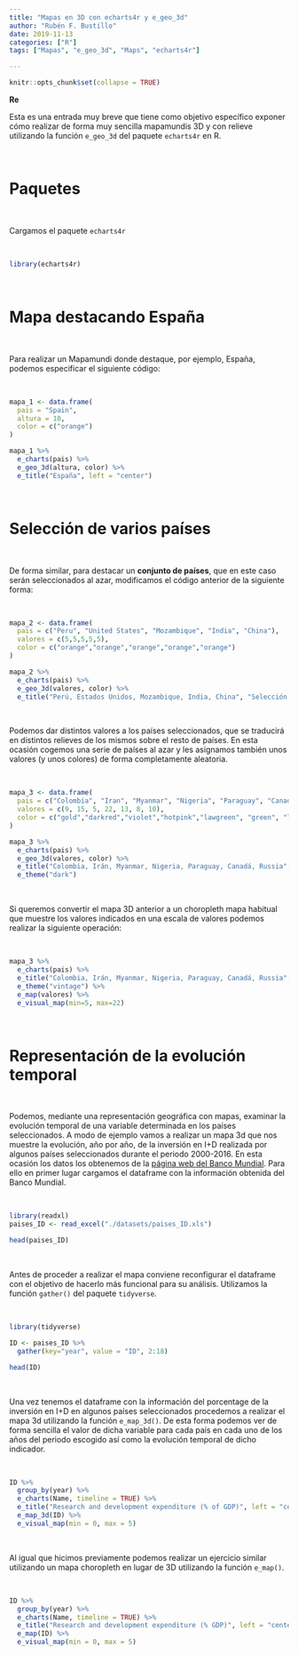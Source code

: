 ```yaml
---
title: "Mapas en 3D con echarts4r y e_geo_3d"
author: "Rubén F. Bustillo"
date: 2019-11-13
categories: ["R"]
tags: ["Mapas", "e_geo_3d", "Maps", "echarts4r"]

---
```



```r

knitr::opts_chunk$set(collapse = TRUE)

```

**Re**

Esta es una entrada muy breve que tiene como objetivo específico exponer cómo realizar de forma muy sencilla mapamundis 3D y con relieve utilizando la función `e_geo_3d` del paquete `echarts4r` en R.   

\

# Paquetes
 
\

Cargamos el paquete `echarts4r`

\

```r

library(echarts4r)

```

\

# Mapa destacando España

\

Para realizar un Mapamundi donde destaque, por ejemplo, España, podemos especificar el siguiente código:

\

```r

mapa_1 <- data.frame(
  pais = "Spain",
  altura = 10,
  color = c("orange")
)

mapa_1 %>%
  e_charts(pais) %>%
  e_geo_3d(altura, color) %>%
  e_title("España", left = "center")

```

\

# Selección de varios países

\

De forma similar, para destacar un **conjunto de países**, que en este caso serán seleccionados al azar, modificamos el código anterior de la siguiente forma:

\

```r

mapa_2 <- data.frame(
  pais = c("Peru", "United States", "Mozambique", "India", "China"),
  valores = c(5,5,5,5,5),
  color = c("orange","orange","orange","orange","orange")
)

mapa_2 %>%
  e_charts(pais) %>%
  e_geo_3d(valores, color) %>%
  e_title("Perú, Estados Unidos, Mozambique, India, China", "Selección de países", left = "center")


```

\


Podemos dar distintos valores a los países seleccionados, que se traducirá en distintos relieves de los mismos sobre el resto de países. En esta ocasión cogemos una serie de países al azar y les asignamos también unos valores (y unos colores) de forma completamente aleatoria.

\

```r

mapa_3 <- data.frame(
  pais = c("Colombia", "Iran", "Myanmar", "Nigeria", "Paraguay", "Canada", "Russia"),
  valores = c(9, 15, 5, 22, 13, 8, 10),
  color = c("gold","darkred","violet","hotpink","lawgreen", "green", "lightblue")
)

mapa_3 %>%
  e_charts(pais) %>%
  e_geo_3d(valores, color) %>%
  e_title("Colombia, Irán, Myanmar, Nigeria, Paraguay, Canadá, Russia", "Selección de países", left= "center") %>%
  e_theme("dark")


```

\

Si queremos convertir el mapa 3D anterior a un choropleth mapa habitual que muestre los valores indicados en una escala de valores podemos realizar la siguiente operación:

\

```r

mapa_3 %>%
  e_charts(pais) %>%
  e_title("Colombia, Irán, Myanmar, Nigeria, Paraguay, Canadá, Russia", "Selección de países", left= "center") %>%
  e_theme("vintage") %>%
  e_map(valores) %>%
  e_visual_map(min=5, max=22)

```

\

# Representación de la evolución temporal

\

Podemos, mediante una representación geográfica con mapas, examinar la evolución temporal de una variable determinada en los países seleccionados. A modo de ejemplo vamos a realizar un mapa 3d que nos muestre la evolución, año por año, de la inversión en I+D realizada por algunos países seleccionados durante el periodo 2000-2016. En esta ocasión los datos los obtenemos de la [página web del Banco Mundial](https://data.worldbank.org/indicator/GB.XPD.RSDV.GD.ZS?view=chart). Para ello en primer lugar cargamos el dataframe con la información obtenida del Banco Mundial. 

\

```r

library(readxl)
paises_ID <- read_excel("./datasets/paises_ID.xls")

head(paises_ID)

```

\

Antes de proceder a realizar el mapa conviene reconfigurar el dataframe con el objetivo de hacerlo más funcional para su análisis. Utilizamos la función `gather()` del paquete `tidyverse`. 

\

```r

library(tidyverse)

ID <- paises_ID %>%
  gather(key="year", value = "ID", 2:18)

head(ID)

```

\

Una vez tenemos el dataframe con la información del porcentage de la inversión en I+D en algunos países seleccionados procedemos a realizar el mapa 3d utilizando la función `e_map_3d()`. De esta forma podemos ver de forma sencilla el valor de dicha variable para cada país en cada uno de los años del periodo escogido así como la evolución temporal de dicho indicador.

\

```r

ID %>%
  group_by(year) %>%
  e_charts(Name, timeline = TRUE) %>%
  e_title("Research and development expenditure (% of GDP)", left = "center") %>%
  e_map_3d(ID) %>%
  e_visual_map(min = 0, max = 5)

```

\

Al igual que hicimos previamente podemos realizar un ejercicio similar utilizando un mapa choropleth en lugar de 3D utilizando la función `e_map()`. 

\

```r

ID %>%
  group_by(year) %>%
  e_charts(Name, timeline = TRUE) %>%
  e_title("Research and development expenditure (% GDP)", left = "center") %>%
  e_map(ID) %>%
  e_visual_map(min = 0, max = 5)

```

\

